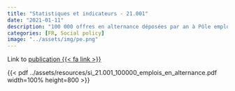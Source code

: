 ```yaml
---
title: "Statistiques et indicateurs - 21.001"
date: "2021-01-11"
description: "100 000 offres en alternance déposées par an à Pôle emploi"
categories: [FR, Social policy]
image: "../assets/img/pe.png"
---
```


Link to [publication {{< fa link >}}](https://statistiques.francetravail.org/offres/offrespub/207732)

{{< pdf ../assets/resources/si_21.001_100000_emplois_en_alternance.pdf width=100% height=800 >}}
